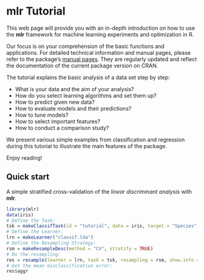 # mlr Tutorial

This web page will provide you with an in-depth introduction on how to
use the **mlr** framework for machine learning experiments and
optimization in R.

Our focus is on your comprehension of the basic functions and applications.
For detailed technical information and manual pages, please refer to the package's [manual pages](http://berndbischl.github.io/mlr/man/).
They are regularly updated and reflect the documentation of the current package version on CRAN.


The tutorial explains the basic analysis of a data set step by step:

* What is your data and the aim of your analysis?
* How do you select learning algorithms and set them up?
* How to predict given new data?
* How to evaluate models and their predictions?
* How to tune models?
* How to select important features?
* How to conduct a comparison study?

We present various simple examples from classification and regression
during this tutorial to illustrate the main features of the
package.

Enjoy reading!


## Quick start

A simple stratified cross-validation of the *linear discriminant analysis* with **mlr**.
```r
library(mlr)
data(iris)
# Define the Task:
tsk = makeClassifTask(id = "tutorial", data = iris, target = "Species")
# Define the Learner:
lrn = makeLearner("classif.lda")
# Define the Resampling Strategy:
rsm = makeResampleDesc(method = "CV", stratify = TRUE)
# Do the resampling:
res = resample(learner = lrn, task = tsk, resampling = rsm, show.info = FALSE)
# Get the mean misclassification error:
res$aggr
```
